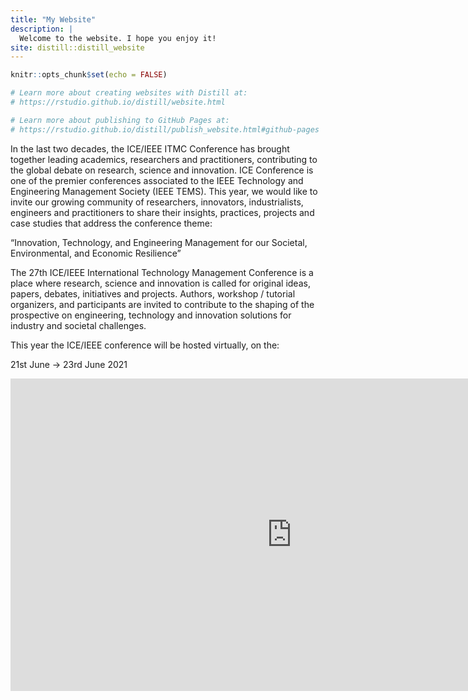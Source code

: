 ```yaml
---
title: "My Website"
description: |
  Welcome to the website. I hope you enjoy it!
site: distill::distill_website
---
```


```r
knitr::opts_chunk$set(echo = FALSE)

# Learn more about creating websites with Distill at:
# https://rstudio.github.io/distill/website.html

# Learn more about publishing to GitHub Pages at:
# https://rstudio.github.io/distill/publish_website.html#github-pages

```

In the last two decades, the ICE/IEEE ITMC Conference has brought together leading academics, researchers and practitioners, contributing to the global debate on research, science and innovation. ICE Conference is one of the premier conferences associated to the IEEE Technology and Engineering Management Society (IEEE TEMS). This year, we would like to invite our growing community of researchers, innovators, industrialists, engineers and practitioners to share their insights, practices, projects and case studies that address the conference theme:

“Innovation, Technology, and Engineering Management for our Societal, Environmental, and Economic Resilience”

The 27th ICE/IEEE International Technology Management Conference is a place where research, science and innovation is called for original ideas, papers, debates, initiatives and projects. Authors, workshop / tutorial organizers, and participants are invited to contribute to the shaping of the prospective on engineering, technology and innovation solutions for industry and societal challenges.

This year the ICE/IEEE conference will be hosted virtually, on the:

21st June -> 23rd June 2021


<iframe width="900" height="500" src="https://www.youtube.com/embed/6cZgjhQgrIY" title="YouTube video player" frameborder="0" allow="accelerometer; autoplay; clipboard-write; encrypted-media; gyroscope; picture-in-picture" allowfullscreen></iframe>
